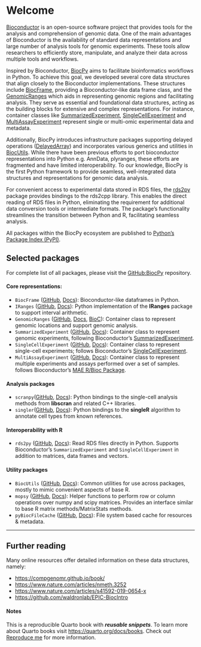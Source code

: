 # Welcome {.unnumbered}

[Bioconductor](https://www.bioconductor.org) is an open-source software project 
that provides tools for the analysis and comprehension of genomic data. 
One of the main advantages of Bioconductor is the availability of 
standard data representations and large number of analysis tools for genomic 
experiments. 
These tools allow researchers to efficiently store, manipulate, and analyze
their data across multiple tools and workflows.

Inspired by Bioconductor, [BiocPy](https://github.com/BiocPy) aims to facilitate 
bioinformatics workflows in Python. 
To achieve this goal, we developed several core data structures that align 
closely to the Bioconductor implementations. 
These structures include [BiocFrame](https://github.com/BiocPy/BiocFrame), 
providing a Bioconductor-like data frame class, and the 
[GenomicRanges](https://github.com/BiocPy/GenomicRanges) which aids in representing 
genomic regions and facilitating analysis. 
They serve as essential and foundational data structures, acting as the building 
blocks for extensive and complex representations. For instance, container classes 
like [SummarizedExperiment](https://github.com/BiocPy/SummarizedExperiment), 
[SingleCellExperiment](https://github.com/BiocPy/SingleCellExperiment) and
[MultiAssayExperiment](https://github.com/BiocPy/MultiAssayExperiment) represent 
single or multi-omic experimental data and metadata.

Additionally, BiocPy introduces infrastructure packages supporting delayed operations 
([DelayedArray](https://github.com/BiocPy/DelayedArray)) and incorporates various 
generics and utilities in [BiocUtils](https://github.com/BiocPy/BiocUtils). 
While there have been previous efforts to port bioconductor representations into 
Python e.g. AnnData, plyranges, these efforts are fragmented and have limited interoperability.
To our knowledge, BiocPy is the first Python framework to provide seamless, well-integrated data 
structures and representations for genomic data analysis.

For convenient access to experimental data stored in RDS files, the
[rds2py](https://github.com/BiocPy/rds2py) package provides bindings to the 
rds2cpp library. This enables the direct reading of RDS files in Python, eliminating 
the requirement for additional data conversion tools or intermediate formats. 
The package's functionality streamlines the transition between Python and R, 
facilitating seamless analysis.

All packages within the BiocPy ecosystem are published to 
[Python's Package Index (PyPI)](https://pypi.org/).

## Selected packages

For complete list of all packages, please visit the 
[GitHub:BiocPy](https://github.com/BiocPy) repository.

#### Core representations:

- `BiocFrame` ([GitHub](https://github.com/BiocPy/BiocFrame), [Docs](https://biocpy.github.io/BiocFrame/)): Bioconductor-like dataframes in Python.
- `IRanges` ([GitHub](https://github.com/BiocPy/IRanges), [Docs](https://biocpy.github.io/IRanges/)): Python implementation of the **IRanges** package to support interval arithmetic.
- `GenomicRanges` ([GitHub](https://github.com/BiocPy/GenomicRanges), [Docs](https://biocpy.github.io/GenomicRanges/), [BioC](https://bioconductor.org/packages/release/bioc/html/GenomicRanges.html)): Container class to represent genomic locations and support genomic analysis. 
- `SummarizedExperiment` ([GitHub](https://github.com/BiocPy/SummarizedExperiment), [Docs](https://biocpy.github.io/SummarizedExperiment/)): Container class to represent genomic experiments, following Bioconductor's [SummarizedExperiment](https://bioconductor.org/packages/release/bioc/html/SummarizedExperiment.html).
- `SingleCellExperiment` ([GitHub](https://github.com/BiocPy/SingleCellExperiment), [Docs](https://biocpy.github.io/SingleCellExperiment/)): Container class to represent single-cell experiments; follows Bioconductor’s [SingleCellExperiment](https://bioconductor.org/packages/release/bioc/html/SingleCellExperiment.html).
- `MultiAssayExperiment` ([GitHub](https://github.com/BiocPy/MultiAssayExperiment), [Docs](https://biocpy.github.io/MultiAssayExperiment/)): Container class to represent multiple experiments and assays performed over a set of samples. follows Bioconductor's [MAE R/Bioc Package](https://bioconductor.org/packages/release/bioc/html/MultiAssayExperiment.html).

#### Analysis packages
- `scranpy`([GitHub](https://github.com/BiocPy/scranpy), [Docs](https://biocpy.github.io/scranpy/)): Python bindings to the single-cell analysis methods from **libscran** and related C++ libraries.
- `singler`([GitHub](https://github.com/BiocPy/singler), [Docs](https://biocpy.github.io/singler/)): Python bindings to the **singleR** algorithm to annotate cell types from known references.

#### Interoperability with R

- `rds2py` ([GitHub](https://github.com/BiocPy/rds2py), [Docs](https://biocpy.github.io/rds2py/)): Read RDS files directly in Python. Supports Bioconductor's `SummarizedExperiment` and `SingleCellExperiment` in addition to matrices, data frames and vectors.

#### Utility packages

- `BiocUtils` ([GitHub](https://github.com/BiocPy/BiocUtils), [Docs](https://biocpy.github.io/BiocUtils/)): Common utilities for use across packages, mostly to mimic convenient aspects of base R.
- `mopsy` ([GitHub](https://github.com/BiocPy/mopsy), [Docs](https://biocpy.github.io/mopsy/)): Helper functions to perform row or column operations over numpy and scipy matrices. Provides an interface similar to base R matrix methods/MatrixStats methods.
- `pyBiocFileCache` ([GitHub](https://github.com/BiocPy/pyBiocFileCache), [Docs](https://pypi.org/project/pyBiocFileCache/)): File system based cache for resources & metadata. 

----

## Further reading

Many online resources offer detailed information on these data structures, namely:

- [https://compgenomr.github.io/book/](https://compgenomr.github.io/book/)
- [https://www.nature.com/articles/nmeth.3252](https://www.nature.com/articles/nmeth.3252)
- [https://www.nature.com/articles/s41592-019-0654-x](https://www.nature.com/articles/s41592-019-0654-x)
- [https://github.com/waldronlab/EPIC-BiocIntro](https://github.com/waldronlab/EPIC-BiocIntro)

#### Notes

This is a reproducible Quarto book with ***reusable snippets***. To learn more about Quarto books visit <https://quarto.org/docs/books>. Check out [Reproduce me](./chapters/sessioninfo.qmd) for more information.
